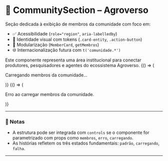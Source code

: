 
<Meta title="Agroverso/Comunidade/CommunitySection" component={CommunitySection} />

# 🌱 CommunitySection – Agroverso

Seção dedicada à exibição de membros da comunidade com foco em:

- ✅ Acessibilidade (`role="region"`, `aria-labelledby`)
- 🎨 Identidade visual com tokens (`.card-entity`, `.action-button`)
- 🧩 Modularização (`MemberCard`, `getMembros`)
- 🌐 Internacionalização futura com `t('comunidade.*')`

<Description>
Este componente representa uma área institucional para conectar produtores, pesquisadores e agentes do ecossistema Agroverso.
</Description>

<Preview withToolbar>
  <Story name="Estado padrão – membros carregados">
    <CommunitySection />
  </Story>

  <Story name="Carregando membros – simulado">
    {() => (
      <section
        className="py-16 px-6 bg-gray-50 dark:bg-gray-900 text-center"
        role="status"
        aria-label="Carregando membros"
      >
        <p className="text-lg text-gray-600 dark:text-gray-300 animate-pulse">
          Carregando membros da comunidade...
        </p>
      </section>
    )}
  </Story>

  <Story name="Erro no carregamento">
    {() => (
      <section
        className="py-16 px-6 bg-white dark:bg-gray-900 text-center"
        role="alert"
        aria-label="Erro ao carregar"
      >
        <p className="text-red-600 dark:text-red-400">
          Erro ao carregar membros da comunidade.
        </p>
      </section>
    )}
  </Story>
</Preview>

---

### 📘 Notas

- A estrutura pode ser integrada com `controls` se o componente for parametrizado com props como `membros`, `erro`, `carregando`.
- As histórias refletem os três estados fundamentais: `padrão`, `carregando`, `falha`.

---
